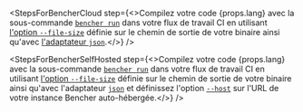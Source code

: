 
<StepsForBencherCloud
  step={<>Compilez votre code {props.lang} avec la sous-commande <code><a href="/fr/docs/explanation/bencher-run/">bencher run</a></code> dans votre flux de travail CI en utilisant <a href={props.optionUrl}>l'option <code>--file-size</code></a> définie sur le chemin de sortie de votre binaire ainsi qu'avec <a href={props.adapterUrl}>l'adaptateur <code>json</code></a>.</>}
/>

<StepsForBencherSelfHosted
  step={<>Compilez votre code {props.lang} avec la sous-commande <code><a href="/fr/docs/explanation/bencher-run/">bencher run</a></code> dans votre flux de travail CI en utilisant <a href={props.optionUrl}>l'option <code>--file-size</code></a> définie sur le chemin de sortie de votre binaire ainsi qu'avec l'adaptateur <a href={props.adapterUrl}><code>json</code></a> et définissez l'option <a href="/fr/docs/explanation/bencher-run/#--host-url"><code>--host</code></a> sur l'URL de votre instance Bencher auto-hébergée.</>}
/>